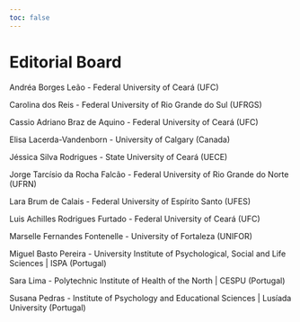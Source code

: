```yaml
---
toc: false
---
```


# Editorial Board {.unnumbered .unlisted}

Andréa Borges Leão - Federal University of Ceará (UFC)

Carolina dos Reis - Federal University of Rio Grande do Sul (UFRGS)

Cassio Adriano Braz de Aquino - Federal University of Ceará (UFC)

Elisa Lacerda-Vandenborn - University of Calgary (Canada)

Jéssica Silva Rodrigues - State University of Ceará (UECE)

Jorge Tarcísio da Rocha Falcão - Federal University of Rio Grande do Norte (UFRN)

Lara Brum de Calais - Federal University of Espírito Santo (UFES)

Luis Achilles Rodrigues Furtado - Federal University of Ceará (UFC)

Marselle Fernandes Fontenelle - University of Fortaleza (UNIFOR)

Miguel Basto Pereira - University Institute of Psychological, Social and Life Sciences \| ISPA (Portugal)

Sara Lima - Polytechnic Institute of Health of the North \| CESPU (Portugal)

Susana Pedras - Institute of Psychology and Educational Sciences \| Lusíada University (Portugal)
